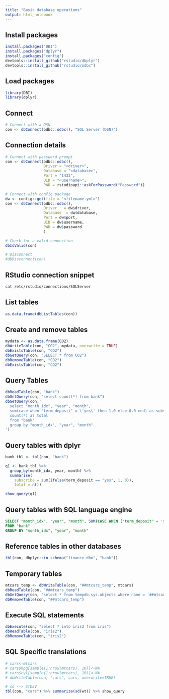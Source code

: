 ```yaml
---
title: "Basic database operations"
output: html_notebook
---
```


## Install packages

```r
install.packages("DBI")
install.packages("dplyr")
install.packages("config")
devtools::install_github("rstudio/dbplyr")
devtools::install_github("rstudio/odbc")
```

## Load packages

```r
library(DBI)
library(dplyr)
```

## Connect

```r
# Connect with a DSN
con <- dbConnect(odbc::odbc(), "SQL Server (DSN)")
```

## Connection details

```r
# Connect with password prompt
con <- dbConnect(odbc::odbc(), 
                 Driver = "<driver>", 
                 Database = "<database>", 
                 Port = "1433", 
                 UID = "<username>",
                 PWD = rstudioapi::askForPassword("Password"))

# Connect with config package
dw <- config::get(file = "<filename.yml>")
con <- dbConnect(odbc::odbc(),
                 Driver   = dw$driver,
                 Database  = dw$database,
                 Port = dw$port,
                 UID = dw$username,
                 PWD = dw$password
                 )

# Check for a valid connection
dbIsValid(con)

# Disconnect
#dbDisconnect(con)
```

## RStudio connection snippet

```bash
cat /etc/rstudio/connections/SQLServer
```

## List tables

```r
as.data.frame(dbListTables(con))
```

## Create and remove tables

```r
mydata <- as.data.frame(CO2)
dbWriteTable(con, "CO2", mydata, overwrite = TRUE)
dbExistsTable(con, "CO2")
dbGetQuery(con, "SELECT * from CO2")
dbRemoveTable(con, "CO2")
dbExistsTable(con, "CO2")
```

## Query Tables

```r
dbReadTable(con, "bank")
dbGetQuery(con, "select count(*) from bank")
dbGetQuery(con,'
  select "month_idx", "year", "month",
  sum(case when "term_deposit" = \'yes\' then 1.0 else 0.0 end) as subscribe,
  count(*) as total
  from "bank"
  group by "month_idx", "year", "month"
')
```

## Query tables with dplyr

```r
bank_tbl <- tbl(con, "bank")

q1 <- bank_tbl %>%
  group_by(month_idx, year, month) %>%
  summarise(
    subscribe = sum(ifelse(term_deposit == "yes", 1, 0)),
    total = n())

show_query(q1)
```

## Query tables with SQL language engine

```sql
SELECT "month_idx", "year", "month", SUM(CASE WHEN ("term_deposit" = 'yes') THEN (1.0) ELSE (0.0) END) AS "subscribe", COUNT(*) AS "total"
FROM "bank"
GROUP BY "month_idx", "year", "month"
```

## Reference tables in other databases

```r
tbl(con, dbplyr::in_schema("finance.dbo", "bank"))
```

## Temporary tables

```r
mtcars_temp <- dbWriteTable(con, "##mtcars_temp", mtcars)
dbReadTable(con, "##mtcars_temp")
dbGetQuery(con, "select * from tempdb.sys.objects where name = '##mtcars_temp'")
dbRemoveTable(con, "##mtcars_temp")
```

## Execute SQL statements

```r
dbExecute(con, "select * into iris2 from iris")
dbReadTable(con, "iris2")
dbRemoveTable(con, "iris2")
```

## SQL Specific translations

```r
# cars<-mtcars
# cars$mpg[sample(1:nrow(mtcars), 10)]<-NA
# cars$cyl[sample(1:nrow(mtcars), 10)]<-NA
# dbWriteTable(con, "cars", cars, overwrite=TRUE)

# sd --> STDEV
tbl(con, "cars") %>% summarize(sd(wt)) %>% show_query
```
